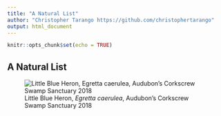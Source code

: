 ```yaml
---
title: "A Natural List"
author: "Christopher Tarango https://github.com/christophertarango"
output: html_document
---
```


```r
knitr::opts_chunk$set(echo = TRUE)
```

## A Natural List 

![Little Blue Heron, *Egretta caerulea*, Audubon's Corkscrew Swamp Sanctuary 2018](https://scontent-lga3-1.xx.fbcdn.net/v/t1.0-9/30740622_10157357793413102_1300346884107272192_o.jpg?_nc_cat=108&_nc_sid=84a396&_nc_ohc=dSox8tObvXUAX9Dw9-0&_nc_ht=scontent-lga3-1.xx&oh=cbb95accc12d2d9d4b5667db2e0ee037&oe=5FA2A9FE)